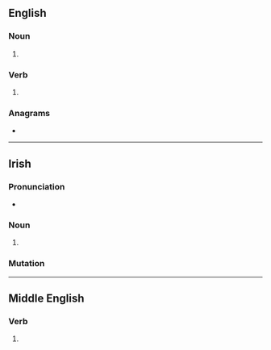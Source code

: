{{also|sáile|säile}}
==English==

===Noun===
{{en-noun}}

# {{obsolete spelling of|en|sail}}

===Verb===
{{head|en|verb}}

# {{obsolete spelling of|en|sail}}

===Anagrams===
* {{anagrams|en|a=aeils|Alesi|ELISA|Elias|aisle|eLISA|slaie}}

----

==Irish==

===Pronunciation===
* {{IPA|ga|/ˈsalʲə/}}

===Noun===
{{head|ga|noun form}}

# {{genitive singular of|ga|sail}}

===Mutation===
{{ga-mut-cons|sa|ile}}

----

==Middle English==

===Verb===
{{head|enm|verb}}

# {{alt form|enm|assailen}}